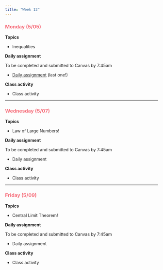 ```yaml
---
title: "Week 12"
---
```


::: {style="color: #F66D7A"}
### Monday (5/05)
:::

**Topics**

-   Inequalities

**Daily assignment**

To be completed and submitted to Canvas by 7:45am

-   [Daily assignment](daily/DA_31.pdf) (last one!)

**Class activity**

-   Class activity

------------------------------------------------------------------------

::: {style="color: #F66D7A"}
### Wednesday (5/07)
:::

**Topics**

-   Law of Large Numbers!

**Daily assignment**

To be completed and submitted to Canvas by 7:45am

-   Daily assignment

**Class activity**

-   Class activity

------------------------------------------------------------------------

::: {style="color: #F66D7A"}
### Friday (5/09)
:::

**Topics**

-   Central Limit Theorem!

**Daily assignment**

To be completed and submitted to Canvas by 7:45am

-   Daily assignment

**Class activity**

-   Class activity
